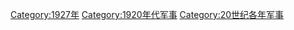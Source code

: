 {{portal|軍事}}
{{Year by category
|m=1
|c=9
|d=2
|y=7
|cat=军事
|sortkey=军事
|parent=20世纪各年军事
|subcat=1920年代军事
}}

[[Category:1927年|Category:1927年]]
[[Category:1920年代军事|Category:1920年代军事]]
[[Category:20世纪各年军事|Category:20世纪各年军事]]